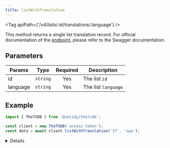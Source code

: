 ```yaml
---
title: listWithTranslation
---
```



<Tag apiPath={'/v4/lists/:id/translations/:language'} />

This method returns a single list translation record. For official documentation of the
[endpoint](https://thetvdb.github.io/v4-api/#/Lists/getListTranslation), please refer to the Swagger
documentation.

## Parameters

| Params   | Type     | Required | Description         |
| -------- | -------- | :------: | ------------------- |
| id       | `string` |   Yes    | The list `id`       |
| language | `string` |   Yes    | The list `language` |

## Example

```js {4}
import { TheTVDB } from '@untidy/thetvdb';

const client = new TheTVDB('access token');
const data = await client.listWithTranslation('17', 'spa');
```

<Details>

```js
{
  status: 'success',
  data: [
    {
      name: 'Star Wars - Colección',
      overview:
        'Star Wars,​ es una franquicia compuesta por series, películas y comics concebidas por el cineasta George Lucas. La trama describe las vivencias de un grupo de personajes que habitan en una galaxia ficticia e interactúan con elementos como «la Fuerza».',
      language: 'spa',
    },
  ],
};
```

</Details>
